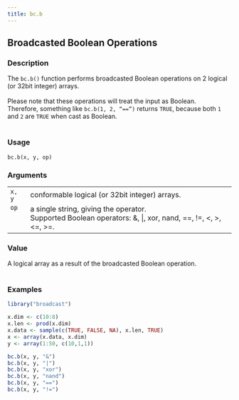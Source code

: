 ```yaml
---
title: bc.b
---
```

## Broadcasted Boolean Operations {.unnumbered}


### Description

The <code>bc.b()</code> function
performs broadcasted Boolean operations on 2 logical (or 32bit integer) arrays. <br />
<br />
Please note that these operations will treat the input as Boolean. <br />
Therefore, something like <code>bc.b(1, 2, "==")</code> returns <code>TRUE</code>,
because both <code>1</code> and <code>2</code> are <code>TRUE</code> when cast as Boolean. <br />
<br />



### Usage

<pre><code class='language-R'>bc.b(x, y, op)
</code></pre>


### Arguments

<table>
<tr><td style = "white-space: collapse; font-family: monospace; vertical-align: top"><code id="x">x</code>, <code id="y">y</code></td>
<td>
conformable logical (or 32bit integer) arrays.
</td></tr>
<tr><td style = "white-space: collapse; font-family: monospace; vertical-align: top"><code id="op">op</code></td>
<td>
a single string, giving the operator. <br />
Supported Boolean  operators: &amp;, |, xor, nand, ==, !=, &lt;, &gt;, &lt;=, &gt;=. <br />
</td></tr>
</table>


### Value

A logical array as a result of the broadcasted Boolean operation. <br /> <br />



### Examples
```r
library("broadcast")

x.dim <- c(10:8)
x.len <- prod(x.dim)
x.data <- sample(c(TRUE, FALSE, NA), x.len, TRUE)
x <- array(x.data, x.dim)
y <- array(1:50, c(10,1,1))

bc.b(x, y, "&")
bc.b(x, y, "|")
bc.b(x, y, "xor")
bc.b(x, y, "nand")
bc.b(x, y, "==")
bc.b(x, y, "!=")



```
